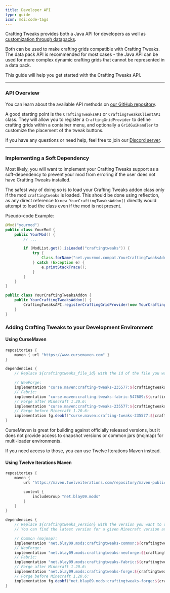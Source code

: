 ```yaml
---
title: Developer API
type: guide
icon: mdi:code-tags
---
```


Crafting Tweaks provides both a Java API for developers as well as [customization through datapacks](./customization).

Both can be used to make crafting grids compatible with Crafting Tweaks. The data pack API is recommended for most cases - the Java API can be used for more complex dynamic crafting grids that cannot be represented in a data pack.

This guide will help you get started with the Crafting Tweaks API.

---

### API Overview

You can learn about the available API methods on [our GitHub repository](https://github.com/TwelveIterationMods/CraftingTweaks/tree/1.20.x/common/src/main/java/net/blay09/mods/craftingtweaks/api).

A good starting point is the `CraftingTweaksAPI` or `CraftingTweaksClientAPI` class. They will allow you to register a `CraftingGridProvider` to define crafting grids within a container menu, and optionally a `GridGuiHandler` to customize the placement of the tweak buttons.

If you have any questions or need help, feel free to join our [Discord server](https://discord.gg/VAfZ2Nau6j).

---

### Implementing a Soft Dependency

Most likely, you will want to implement your Crafting Tweaks support as a soft-dependency to prevent your mod from erroring if the user does not have Crafting Tweaks installed.

The safest way of doing so is to load your Crafting Tweaks addon class only if the mod `craftingtweaks` is loaded.
This should be done using reflection, as any direct reference to `new YourCraftingTweaksAddon()` directly would attempt to load the class even if the mod is not present.

Pseudo-code Example:

```java
@Mod("yourmod")
public class YourMod {
    public YourMod() {
        // ...

        if (ModList.get().isLoaded("craftingtweaks")) {
            try {
                Class.forName("net.yourmod.compat.YourCraftingTweaksAddon").getConstructor().newInstance();
            } catch (Exception e) {
                e.printStackTrace();
            }
        }
    }
}

public class YourCraftingTweaksAddon {
    public YourCraftingTweaksAddon() {
        CraftingTweaksAPI.registerCraftingGridProvider(new YourCraftingGridProvider());
    }
}
```

### Adding Crafting Tweaks to your Development Environment

#### Using CurseMaven

```groovy
repositories {
    maven { url "https://www.cursemaven.com" }
}

dependencies {
    // Replace ${craftingtweaks_file_id} with the id of the file you want to depend on. You can find it in the URL of the file on CurseForge (e.g. 5368374).

    // NeoForge:
    implementation "curse.maven:crafting-tweaks-235577:${craftingtweaks_file_id}"
    // Fabric:
    implementation "curse.maven:crafting-tweaks-fabric-547689:${craftingtweaks_file_id}"
    // Forge after Minecraft 1.20.6:
    implementation "curse.maven:crafting-tweaks-235577:${craftingtweaks_file_id}"
    // Forge before Minecraft 1.20.6:
    implementation fg.deobf("curse.maven:crafting-tweaks-235577:${craftingtweaks_file_id}")
}
```

CurseMaven is great for building against officially released versions, but it does not provide access to snapshot versions or common jars (mojmap) for multi-loader environments.

If you need access to those, you can use Twelve Iterations Maven instead.

#### Using Twelve Iterations Maven

```groovy
repositories {
    maven {
        url "https://maven.twelveiterations.com/repository/maven-public/"

        content {
            includeGroup "net.blay09.mods"
        }
    }
}

dependencies {
    // Replace ${craftingtweaks_version} with the version you want to depend on.
    // You can find the latest version for a given Minecraft version at https://maven.twelveiterations.com/service/rest/repository/browse/maven-public/net/blay09/mods/craftingtweaks-common/

    // Common (mojmap):
    implementation "net.blay09.mods:craftingtweaks-common:${craftingtweaks_version}"
    // NeoForge:
    implementation "net.blay09.mods:craftingtweaks-neoforge:${craftingtweaks_version}"
    // Fabric:
    implementation "net.blay09.mods:craftingtweaks-fabric:${craftingtweaks_version}"
    // Forge after Minecraft 1.20.6:
    implementation "net.blay09.mods:craftingtweaks-forge:${craftingtweaks_version}"
    // Forge before Minecraft 1.20.6:
    implementation fg.deobf("net.blay09.mods:craftingtweaks-forge:${craftingtweaks_version}")
}
```
